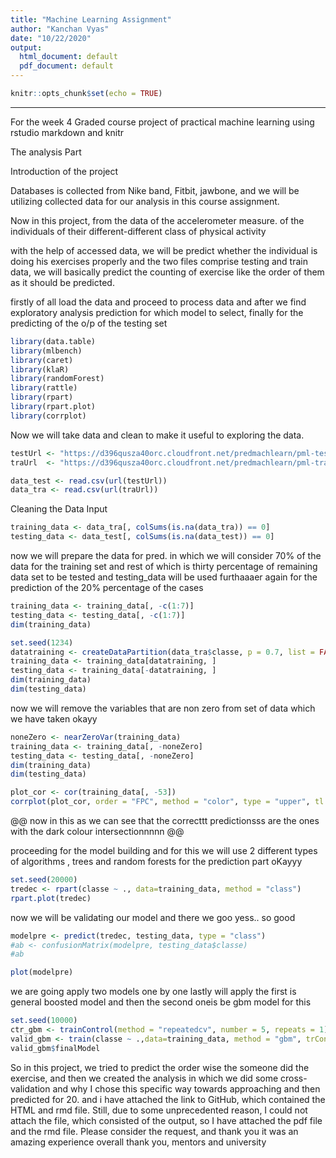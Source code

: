 ---
title: "Machine Learning Assignment"
author: "Kanchan Vyas"
date: "10/22/2020"
output:
  html_document: default
  pdf_document: default
---

```{r setup, include=FALSE}
knitr::opts_chunk$set(echo = TRUE)
```


---

For the week 4 Graded course project of  practical machine learning  using rstudio markdown and knitr 

The analysis Part

Introduction of the project

Databases is collected from Nike band, Fitbit, jawbone, and we will be utilizing collected data for our analysis in this course assignment.

Now in this project, from the data of the accelerometer measure. of the individuals of their different-different class of physical activity

with the help of accessed data, we will be predict whether the individual is doing his exercises properly and the two files comprise testing and train data,  we will basically predict the counting of exercise like the 
order of them as it should be predicted.

firstly of all load the data and  proceed to process  data and after we find exploratory analysis 
prediction for which model to select,
finally for the predicting of the o/p of the testing set


```{r}
library(data.table)
library(mlbench)
library(caret)
library(klaR)
library(randomForest)
library(rattle)
library(rpart)
library(rpart.plot)
library(corrplot)

```
Now we will take data and clean to make it useful to exploring the data. 

```{r}
testUrl <- "https://d396qusza40orc.cloudfront.net/predmachlearn/pml-testing.csv"
traUrl  <- "https://d396qusza40orc.cloudfront.net/predmachlearn/pml-training.csv"

data_test <- read.csv(url(testUrl))
data_tra <- read.csv(url(traUrl))


```
Cleaning the Data Input

```{r}
training_data <- data_tra[, colSums(is.na(data_tra)) == 0]
testing_data <- data_test[, colSums(is.na(data_test)) == 0]
```
now we will prepare the data for pred. in which we will consider 70%  of the data for the training set and rest of which is thirty percentage of remaining data set to be tested
and testing_data will be used furthaaaer again for the prediction of the 20% percentage of the cases 

```{r}
training_data <- training_data[, -c(1:7)]
testing_data <- testing_data[, -c(1:7)]
dim(training_data)
```

```{r}
set.seed(1234)
datatraining <- createDataPartition(data_tra$classe, p = 0.7, list = FALSE)
training_data <- training_data[datatraining, ]
testing_data <- training_data[-datatraining, ]
dim(training_data)
dim(testing_data)
```
now we will remove the variables that are non zero from set of data which we have taken okayy
```{r}
noneZero <- nearZeroVar(training_data)
training_data <- training_data[, -noneZero]
testing_data <- testing_data[, -noneZero]
dim(training_data)
dim(testing_data)
```


```{r}
plot_cor <- cor(training_data[, -53])
corrplot(plot_cor, order = "FPC", method = "color", type = "upper", tl.cex = 0.8, tl.col = rgb(0, 0, 0))
```

@@ now in this as we can see that the correcttt predictionsss are the ones with the dark colour intersectionnnnn @@

  proceeding for the model building and for this we will use 2 different types of algorithms , trees and random forests for the prediction part oKayyy 

```{r}
set.seed(20000)
tredec <- rpart(classe ~ ., data=training_data, method = "class")
rpart.plot(tredec)
```

now we will be validating our  model  and there we goo yess.. so good
```{r}
modelpre <- predict(tredec, testing_data, type = "class")
#ab <- confusionMatrix(modelpre, testing_data$classe)
#ab
```

```{r}
plot(modelpre)
```

we are going apply two models one by one lastly will apply
the first is  general boosted model and then the second oneis be gbm model for this 
```{r}
set.seed(10000)
ctr_gbm <- trainControl(method = "repeatedcv", number = 5, repeats = 1)
valid_gbm <- train(classe ~ .,data=training_data, method = "gbm", trControl = ctr_gbm, verbose = FALSE)
valid_gbm$finalModel
```


So in this project, we tried to predict the order wise the someone did the exercise, and then we created the analysis in which we did some cross-validation and why I chose this specific way towards approaching and then predicted for 20.
and i have attached the link to GitHub, which contained the HTML and rmd file. Still, due to some unprecedented reason, I could not attach the file, which consisted of the output, so I have attached the pdf file and the rmd file. Please consider the request, and thank you
it was an amazing experience overall
thank you, mentors and university 




